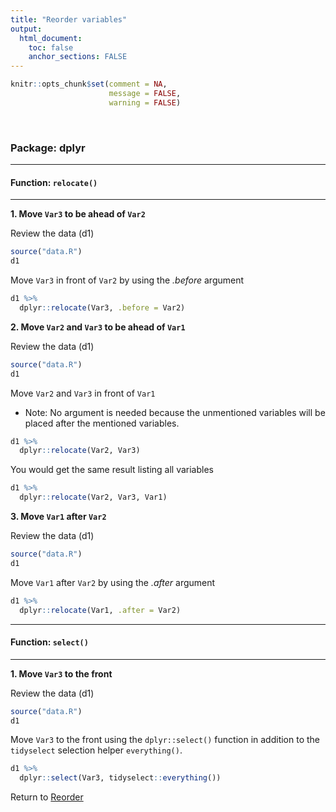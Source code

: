 ```yaml
---
title: "Reorder variables"
output: 
  html_document:
    toc: false
    anchor_sections: FALSE
---
```


```r
knitr::opts_chunk$set(comment = NA,
                      message = FALSE,
                      warning = FALSE)
```

<br>

### Package: dplyr

---

#### Function: `relocate()`

---

**1\. Move `Var3` to be ahead of `Var2`**

Review the data (d1)

```r

source("data.R")
d1

```

Move `Var3` in front of `Var2` by using the *.before* argument

```r

d1 %>% 
  dplyr::relocate(Var3, .before = Var2)

```


**2\. Move `Var2` and `Var3` to be ahead of `Var1`**

Review the data (d1)

```r

source("data.R")
d1

```

Move `Var2` and `Var3` in front of `Var1`

* Note: No argument is needed because the unmentioned variables will be placed after the mentioned variables.

```r

d1 %>% 
  dplyr::relocate(Var2, Var3)


```

You would get the same result listing all variables

```r

d1 %>% 
  dplyr::relocate(Var2, Var3, Var1)


```


**3\. Move `Var1` after `Var2`**

Review the data (d1)

```r

source("data.R")
d1

```

Move `Var1` after `Var2` by using the *.after* argument

```r

d1 %>% 
  dplyr::relocate(Var1, .after = Var2)

```

---

#### Function: `select()`

---

**1\. Move `Var3` to the front**

Review the data (d1)

```r

source("data.R")
d1

```

Move `Var3` to the front using the `dplyr::select()` function in addition to the `tidyselect` selection helper `everything()`.

```r

d1 %>% 
  dplyr::select(Var3, tidyselect::everything())

```


Return to [Reorder](https://github.com/Cghlewis/data-wrangling-functions/wiki/Reorder)